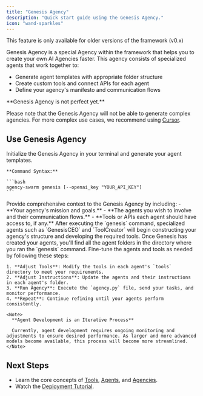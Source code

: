 ```yaml
---
title: "Genesis Agency"
description: "Quick start guide using the Genesis Agency."
icon: "wand-sparkles"
---
```


<Warning>
This feature is only available for older versions of the framework (v0.x)
</Warning>

Genesis Agency is a special Agency within the framework that helps you to create your own AI Agencies faster. This agency consists of specialized agents that work together to:

- Generate agent templates with appropriate folder structure
- Create custom tools and connect APIs for each agent
- Define your agency's manifesto and communication flows

<Note>
  **Genesis Agency is not perfect yet.**

  Please note that the Genesis Agency will not be able to generate complex agencies. For more complex use cases, we recommend using [Cursor](./cursor-ide).
</Note>

## Use Genesis Agency

<Steps>
  <Step title="Run the `genesis` command">
    Initialize the Genesis Agency in your terminal and generate your agent templates.

    **Command Syntax:**

    ```bash
    agency-swarm genesis [--openai_key "YOUR_API_KEY"]
    ```
  </Step>

  <Step title="Chat with Genesis CEO">
    Provide comprehensive context to the Genesis Agency by including:
    - **Your agency's mission and goals.**
    - **The agents you wish to involve and their communication flows.**
    - **Tools or APIs each agent should have access to, if any.**
  </Step>

  <Step title="Wait for Genesis to create your agents">
    After executing the `genesis` command, specialized agents such as `GenesisCEO` and `ToolCreator` will begin constructing your agency's structure and developing the required tools.
  </Step>

  <Step title="Fine-Tune Your Agents and Tools">
    Once Genesis has created your agents, you'll find all the agent folders in the directory where you ran the `genesis` command. Fine-tune the agents and tools as needed by following these steps:

    1. **Adjust Tools**: Modify the tools in each agent's `tools` directory to meet your requirements.
    2. **Adjust Instructions**: Update the agents and their instructions in each agent's folder.
    3. **Run Agency**: Execute the `agency.py` file, send your tasks, and monitor performance.
    4. **Repeat**: Continue refining until your agents perform consistently.

    <Note>
      **Agent Development is an Iterative Process**

      Currently, agent development requires ongoing monitoring and adjustments to ensure desired performance. As larger and more advanced models become available, this process will become more streamlined.
    </Note>
  </Step>
</Steps>

## Next Steps

- Learn the core concepts of [Tools](/core-framework/tools), [Agents](/core-framework/agents), and [Agencies](/core-framework/agencies).
- Watch the [Deployment Tutorial](https://www.youtube.com/watch?v=53_e3lmk6Mo).
